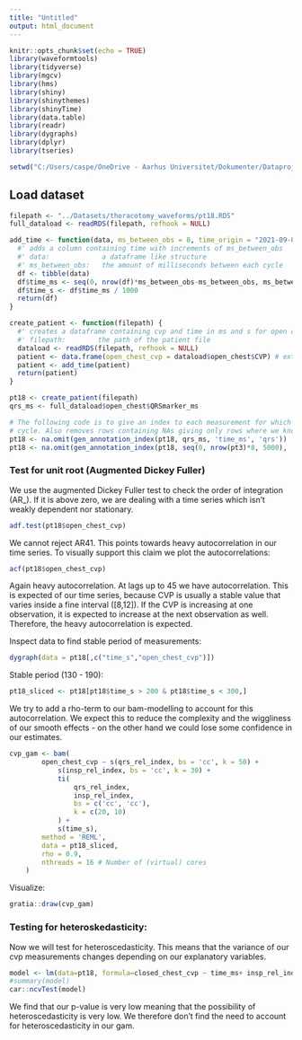 ```yaml
---
title: "Untitled"
output: html_document
---
```


```r
knitr::opts_chunk$set(echo = TRUE)
library(waveformtools)
library(tidyverse)
library(mgcv)
library(hms)
library(shiny)
library(shinythemes)
library(shinyTime)
library(data.table)
library(readr)
library(dygraphs)
library(dplyr)
library(tseries)

setwd("C:/Users/caspe/OneDrive - Aarhus Universitet/Dokumenter/Dataprojekt/Projekt/git_simon/DataProject-GAM/R")
```

## Load dataset

```r
filepath <- "../Datasets/thoracotomy_waveforms/pt18.RDS"
full_dataload <- readRDS(filepath, refhook = NULL)
```

```r
add_time <- function(data, ms_between_obs = 8, time_origin = "2021-09-03") {
  #' adds a column containing time with increments of ms_between_obs
  #' data:             a dataframe like structure
  #' ms_between_obs:   the amount of milliseconds between each cycle
  df <- tibble(data)
  df$time_ms <- seq(0, nrow(df)*ms_between_obs-ms_between_obs, ms_between_obs)
  df$time_s <- df$time_ms / 1000
  return(df)
}

create_patient <- function(filepath) {
  #' creates a dataframe containing cvp and time in ms and s for open chest
  #' filepath:        the path of the patient file
  dataload <- readRDS(filepath, refhook = NULL)
  patient <- data.frame(open_chest_cvp = dataload$open_chest$CVP) # extract cvp numbers from data
  patient <- add_time(patient)
  return(patient)
}
```

```r
pt18 <- create_patient(filepath)
qrs_ms <- full_dataload$open_chest$QRSmarker_ms

# The following code is to give an index to each measurement for which position it has in its heartbeat 
# cycle. Also removes rows containing NAs giving only rows where we know start and end of cycle
pt18 <- na.omit(gen_annotation_index(pt18, qrs_ms, 'time_ms', 'qrs')) 
pt18 <- na.omit(gen_annotation_index(pt18, seq(0, nrow(pt3)*8, 5000), 'time_ms', 'insp'))
```


### Test for unit root (Augmented Dickey Fuller)

We use the augmented Dickey Fuller test to check the order of integration (AR_). If it is above zero, we are dealing with a time series which isn't weakly dependent nor stationary.

```r
adf.test(pt18$open_chest_cvp)
```

We cannot reject AR41. This points towards heavy autocorrelation in our time series. To visually support this claim we plot the autocorrelations:

```r
acf(pt18$open_chest_cvp)
```

Again heavy autocorrelation. At lags up to 45 we have autocorrelation. This is expected of our time series, because CVP is usually a stable value that varies inside a fine interval ([8,12]). If the CVP is increasing at one observation, it is expected to increase at the next observation as well. Therefore, the heavy autocorrelation is expected.

Inspect data to find stable period of measurements:

```r
dygraph(data = pt18[,c("time_s","open_chest_cvp")])
```

Stable period (130 - 190): 

```r
pt18_sliced <- pt18[pt18$time_s > 200 & pt18$time_s < 300,]
```

We try to add a rho-term to our bam-modelling to account for this autocorrelation. We expect this to reduce the complexity and the wiggliness of our smooth effects - on the other hand we could lose some confidence in our estimates.

```r
cvp_gam <- bam(
        open_chest_cvp ~ s(qrs_rel_index, bs = 'cc', k = 50) +
            s(insp_rel_index, bs = 'cc', k = 30) +
            ti(
                qrs_rel_index,
                insp_rel_index,
                bs = c('cc', 'cc'),
                k = c(20, 10)
            ) +
            s(time_s),
        method = 'REML',
        data = pt18_sliced,
        rho = 0.9,
        nthreads = 16 # Number of (virtual) cores
    )
```

Visualize:

```r
gratia::draw(cvp_gam)
```

### Testing for heteroskedasticity:

Now we will test for heteroscedasticity. This means that the variance of our cvp measurements changes depending on our explanatory variables.

```r
model <- lm(data=pt18, formula=closed_chest_cvp ~ time_ms+ insp_rel_index*qrs_rel_index)
#summary(model)
car::ncvTest(model)
```

We find that our p-value is very low meaning that the possibility of heteroscedasticity is very low. We therefore don't find the need to account for heteroscedasticity in our gam.